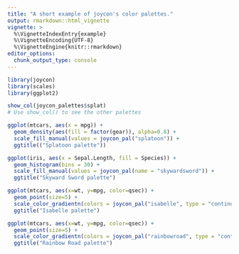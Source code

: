```yaml
---
title: "A short example of joycon's color palettes."
output: rmarkdown::html_vignette
vignette: >
  %\VignetteIndexEntry{example}
  %\VignetteEncoding{UTF-8}
  %\VignetteEngine{knitr::rmarkdown}
editor_options: 
  chunk_output_type: console
---
```


```r
library(joycon)
library(scales)
library(ggplot2)
```

```r
show_col(joycon_palettes$splat)
# Use show_col() to see the other palettes
```

```r
ggplot(mtcars, aes(x = mpg)) +
  geom_density(aes(fill = factor(gear)), alpha=0.8) +
  scale_fill_manual(values = joycon_pal("splatoon")) +
  ggtitle(("Splatoon palette"))
```

```r
ggplot(iris, aes(x = Sepal.Length, fill = Species)) + 
  geom_histogram(bins = 30) +
  scale_fill_manual(values = joycon_pal(name = "skywardsword")) +
  ggtitle("Skyward Sword palette")
```

```r
ggplot(mtcars, aes(x=wt, y=mpg, color=qsec)) + 
  geom_point(size=5) +
  scale_color_gradientn(colors = joycon_pal("isabelle", type = "continuous")) +
  ggtitle("Isabelle palette")
```

```r
ggplot(mtcars, aes(x=wt, y=mpg, color=qsec)) + 
  geom_point(size=5) +
  scale_color_gradientn(colors = joycon_pal("rainbowroad", type = "continuous")) +
  ggtitle("Rainbow Road palette")
```

